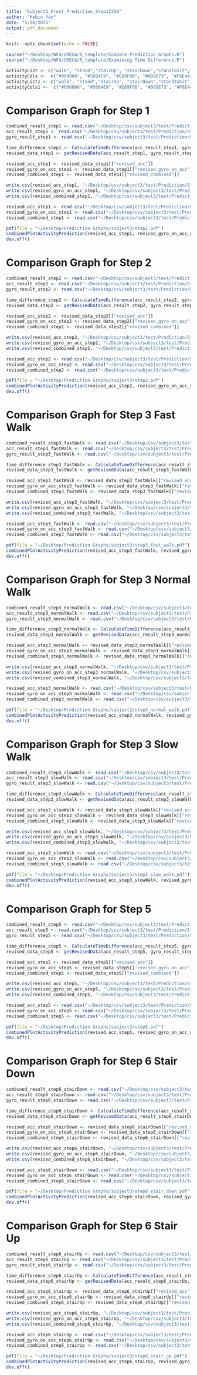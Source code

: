 ```yaml
---
title: "Subject3_Front_Prediction_Step12356"
author: "Kebin Yan"
date: "5/28/2021"
output: pdf_document
---
```


```r
knitr::opts_chunk$set(echo = FALSE)
```

```r
source("~/Desktop/WFU/URECA/R_template/Compare Prediction Graphs.R")
source("~/Desktop/WFU/URECA/R_template/Examining Time Difference.R")
```

```r
activityList <- c("walk", "stand","stairUp", "stairDown","standToSit","sit","sitToStand")
activityCols <-  c("#000000", "#56B4E9", "#E69F00", "#009E73", "#F0E442", "#CC79A7", "#D55E00")
activityList1 <- c("walk", "stand","stairUp", "stairDown","standToSit","sit","sitToStand","revolving door")
activityCols1 <-  c("#000000", "#56B4E9", "#E69F00", "#009E73", "#F0E442", "#CC79A7", "#D55E00", "#0072B2")
```

# Comparison Graph for Step 1
```r
combined_result_step1 <- read.csv("~/Desktop/csv/subject3/test/Prediction/Step1/front_pred.csv")
acc_result_step1 <- read.csv("~/Desktop/csv/subject3/test/Prediction/Step1/acc_front_pred.csv")
gyro_result_step1 <- read.csv("~/Desktop/csv/subject3/test/Prediction/Step1/gyro_front_pred.csv")
```

```r
time_difference_step1 <- CalculateTimeDifference(acc_result_step1, gyro_result_step1)
revised_data_step1 <- getRevisedData(acc_result_step1, gyro_result_step1, combined_result_step1, time_difference_step1)

revised_acc_step1 <- revised_data_step1[["revised_acc"]]
revised_gyro_on_acc_step1 <- revised_data_step1[["revised_gyro_on_acc"]]
revised_combined_step1 <- revised_data_step1[["revised_combined"]]

write.csv(revised_acc_step1, "~/Desktop/csv/subject3/test/Prediction/Step1/revised_acc_front_pred.csv")
write.csv(revised_gyro_on_acc_step1, "~/Desktop/csv/subject3/test/Prediction/Step1/revised_gyro_on_acc_front_pred.csv")
write.csv(revised_combined_step1, "~/Desktop/csv/subject3/test/Prediction/Step1/revised_combined_front_pred.csv")
```

```r
revised_acc_step1 <- read.csv("~/Desktop/csv/subject3/test/Prediction/Step1/revised_acc_front_pred.csv")
revised_gyro_on_acc_step1 <- read.csv("~/Desktop/csv/subject3/test/Prediction/Step1/revised_gyro_on_acc_front_pred.csv")
revised_combined_step1 <- read.csv("~/Desktop/csv/subject3/test/Prediction/Step1/revised_combined_front_pred.csv")

pdf(file = "~/Desktop/Prediction Graphs/subject3/step1.pdf")
combinedPlotActivityPrediction(revised_acc_step1, revised_gyro_on_acc_step1, revised_combined_step1, NA, activityList, activityCols, TRUE)
dev.off()
```

\newpage
# Comparison Graph for Step 2
```r
combined_result_step2 <- read.csv("~/Desktop/csv/subject3/test/Prediction/Step2/front_pred.csv")
acc_result_step2 <- read.csv("~/Desktop/csv/subject3/test/Prediction/Step2/acc_front_pred.csv")
gyro_result_step2 <- read.csv("~/Desktop/csv/subject3/test/Prediction/Step2/gyro_front_pred.csv")
```

```r
time_difference_step2 <- CalculateTimeDifference(acc_result_step2, gyro_result_step2)
revised_data_step2 <- getRevisedData(acc_result_step2, gyro_result_step2, combined_result_step2, time_difference_step2)

revised_acc_step2 <- revised_data_step2[["revised_acc"]]
revised_gyro_on_acc_step2 <- revised_data_step2[["revised_gyro_on_acc"]]
revised_combined_step2 <- revised_data_step2[["revised_combined"]]

write.csv(revised_acc_step2, "~/Desktop/csv/subject3/test/Prediction/Step2/revised_acc_front_pred.csv")
write.csv(revised_gyro_on_acc_step2, "~/Desktop/csv/subject3/test/Prediction/Step2/revised_gyro_on_acc_front_pred.csv")
write.csv(revised_combined_step2, "~/Desktop/csv/subject3/test/Prediction/Step2/revised_combined_front_pred.csv")
```

```r
revised_acc_step2 <- read.csv("~/Desktop/csv/subject3/test/Prediction/Step2/revised_acc_front_pred.csv")
revised_gyro_on_acc_step2 <- read.csv("~/Desktop/csv/subject3/test/Prediction/Step2/revised_gyro_on_acc_front_pred.csv")
revised_combined_step2 <- read.csv("~/Desktop/csv/subject3/test/Prediction/Step2/revised_combined_front_pred.csv")

pdf(file = "~/Desktop/Prediction Graphs/subject3/step2.pdf")
combinedPlotActivityPrediction(revised_acc_step2, revised_gyro_on_acc_step2, revised_combined_step2, NA, activityList, activityCols, TRUE)
dev.off()
```

\newpage
# Comparison Graph for Step 3 Fast Walk
```r
combined_result_step3_fastWalk <- read.csv("~/Desktop/csv/subject3/test/Prediction/Step3/fast_walk/front_pred_fast.csv")
acc_result_step3_fastWalk <- read.csv("~/Desktop/csv/subject3/test/Prediction/Step3/fast_walk/acc_front_pred_fast.csv")
gyro_result_step3_fastWalk <- read.csv("~/Desktop/csv/subject3/test/Prediction/Step3/fast_walk/gyro_front_pred_fast.csv")
```

```r
time_difference_step3_fastWalk <- CalculateTimeDifference(acc_result_step3_fastWalk, gyro_result_step3_fastWalk)
revised_data_step3_fastWalk <- getRevisedData(acc_result_step3_fastWalk, gyro_result_step3_fastWalk, combined_result_step3_fastWalk, time_difference_step3_fastWalk)

revised_acc_step3_fastWalk <- revised_data_step3_fastWalk[["revised_acc"]]
revised_gyro_on_acc_step3_fastWalk <- revised_data_step3_fastWalk[["revised_gyro_on_acc"]]
revised_combined_step3_fastWalk <- revised_data_step3_fastWalk[["revised_combined"]]

write.csv(revised_acc_step3_fastWalk, "~/Desktop/csv/subject3/test/Prediction/Step3/fast_walk/revised_acc_front_pred_fast.csv")
write.csv(revised_gyro_on_acc_step3_fastWalk, "~/Desktop/csv/subject3/test/Prediction/Step3/fast_walk/revised_gyro_on_acc_front_pred_fast.csv")
write.csv(revised_combined_step3_fastWalk, "~/Desktop/csv/subject3/test/Prediction/Step3/fast_walk/revised_combined_front_pred_fast.csv")
```

```r
revised_acc_step3_fastWalk <- read.csv("~/Desktop/csv/subject3/test/Prediction/Step3/fast_walk/revised_acc_front_pred_fast.csv")
revised_gyro_on_acc_step3_fastWalk <- read.csv("~/Desktop/csv/subject3/test/Prediction/Step3/fast_walk/revised_gyro_on_acc_front_pred_fast.csv")
revised_combined_step3_fastWalk <- read.csv("~/Desktop/csv/subject3/test/Prediction/Step3/fast_walk/revised_combined_front_pred_fast.csv")

pdf(file = "~/Desktop/Prediction Graphs/subject3/step3_fast_walk.pdf")
combinedPlotActivityPrediction(revised_acc_step3_fastWalk, revised_gyro_on_acc_step3_fastWalk, revised_combined_step3_fastWalk, NA, activityList, activityCols, TRUE)
dev.off()
```


\newpage
# Comparison Graph for Step 3 Normal Walk
```r
combined_result_step3_normalWalk <- read.csv("~/Desktop/csv/subject3/test/Prediction/Step3/normal_walk/front_pred_normal.csv")
acc_result_step3_normalWalk <- read.csv("~/Desktop/csv/subject3/test/Prediction/Step3/normal_walk/acc_front_pred_normal.csv")
gyro_result_step3_normalWalk <- read.csv("~/Desktop/csv/subject3/test/Prediction/Step3/normal_walk/gyro_front_pred_normal.csv")
```

```r
time_difference_step3_normalWalk <- CalculateTimeDifference(acc_result_step3_normalWalk, gyro_result_step3_normalWalk)
revised_data_step3_normalWalk <- getRevisedData(acc_result_step3_normalWalk, gyro_result_step3_normalWalk, combined_result_step3_normalWalk, time_difference_step3_normalWalk)

revised_acc_step3_normalWalk <- revised_data_step3_normalWalk[["revised_acc"]]
revised_gyro_on_acc_step3_normalWalk <- revised_data_step3_normalWalk[["revised_gyro_on_acc"]]
revised_combined_step3_normalWalk <- revised_data_step3_normalWalk[["revised_combined"]]

write.csv(revised_acc_step3_normalWalk, "~/Desktop/csv/subject3/test/Prediction/Step3/normal_walk/revised_acc_front_pred_normal.csv")
write.csv(revised_gyro_on_acc_step3_normalWalk, "~/Desktop/csv/subject3/test/Prediction/Step3/normal_walk/revised_gyro_on_acc_front_pred_normal.csv")
write.csv(revised_combined_step3_normalWalk, "~/Desktop/csv/subject3/test/Prediction/Step3/normal_walk/revised_combined_front_pred_normal.csv")
```

```r
revised_acc_step3_normalWalk <- read.csv("~/Desktop/csv/subject3/test/Prediction/Step3/normal_walk/revised_acc_front_pred_normal.csv")
revised_gyro_on_acc_step3_normalWalk <- read.csv("~/Desktop/csv/subject3/test/Prediction/Step3/normal_walk/revised_gyro_on_acc_front_pred_normal.csv")
revised_combined_step3_normalWalk <- read.csv("~/Desktop/csv/subject3/test/Prediction/Step3/normal_walk/revised_combined_front_pred_normal.csv")

pdf(file = "~/Desktop/Prediction Graphs/subject3/step3_normal_walk.pdf")
combinedPlotActivityPrediction(revised_acc_step3_normalWalk, revised_gyro_on_acc_step3_normalWalk, revised_combined_step3_normalWalk, NA, activityList, activityCols, TRUE)
dev.off()
```


\newpage
# Comparison Graph for Step 3 Slow Walk
```r
combined_result_step3_slowWalk <- read.csv("~/Desktop/csv/subject3/test/Prediction/Step3/slow_walk/front_pred_slow.csv")
acc_result_step3_slowWalk <- read.csv("~/Desktop/csv/subject3/test/Prediction/Step3/slow_walk/acc_front_pred_slow.csv")
gyro_result_step3_slowWalk <- read.csv("~/Desktop/csv/subject3/test/Prediction/Step3/slow_walk/gyro_front_pred_slow.csv")
```

```r
time_difference_step3_slowWalk <- CalculateTimeDifference(acc_result_step3_slowWalk, gyro_result_step3_slowWalk)
revised_data_step3_slowWalk <- getRevisedData(acc_result_step3_slowWalk, gyro_result_step3_slowWalk, combined_result_step3_slowWalk, time_difference_step3_slowWalk)

revised_acc_step3_slowWalk <- revised_data_step3_slowWalk[["revised_acc"]]
revised_gyro_on_acc_step3_slowWalk <- revised_data_step3_slowWalk[["revised_gyro_on_acc"]]
revised_combined_step3_slowWalk <- revised_data_step3_slowWalk[["revised_combined"]]

write.csv(revised_acc_step3_slowWalk, "~/Desktop/csv/subject3/test/Prediction/Step3/slow_walk/revised_acc_front_pred_slow.csv")
write.csv(revised_gyro_on_acc_step3_slowWalk, "~/Desktop/csv/subject3/test/Prediction/Step3/slow_walk/revised_gyro_on_acc_front_pred_slow.csv")
write.csv(revised_combined_step3_slowWalk, "~/Desktop/csv/subject3/test/Prediction/Step3/slow_walk/revised_combined_front_pred_slow.csv")
```

```r
revised_acc_step3_slowWalk <- read.csv("~/Desktop/csv/subject3/test/Prediction/Step3/slow_walk/revised_acc_front_pred_slow.csv")
revised_gyro_on_acc_step3_slowWalk <- read.csv("~/Desktop/csv/subject3/test/Prediction/Step3/slow_walk/revised_gyro_on_acc_front_pred_slow.csv")
revised_combined_step3_slowWalk <- read.csv("~/Desktop/csv/subject3/test/Prediction/Step3/slow_walk/revised_combined_front_pred_slow.csv")

pdf(file = "~/Desktop/Prediction Graphs/subject3/step3_slow_walk.pdf")
combinedPlotActivityPrediction(revised_acc_step3_slowWalk, revised_gyro_on_acc_step3_slowWalk, revised_combined_step3_slowWalk, NA, activityList, activityCols, TRUE)
dev.off()
```

\newpage
# Comparison Graph for Step 5
```r
combined_result_step5 <- read.csv("~/Desktop/csv/subject3/test/Prediction/Step5/front_pred.csv")
acc_result_step5 <- read.csv("~/Desktop/csv/subject3/test/Prediction/Step5/acc_front_pred.csv")
gyro_result_step5 <- read.csv("~/Desktop/csv/subject3/test/Prediction/Step5/gyro_front_pred.csv")
```

```r
time_difference_step5 <- CalculateTimeDifference(acc_result_step5, gyro_result_step5)
revised_data_step5 <- getRevisedData(acc_result_step5, gyro_result_step5, combined_result_step5, time_difference_step5)

revised_acc_step5 <- revised_data_step5[["revised_acc"]]
revised_gyro_on_acc_step5 <- revised_data_step5[["revised_gyro_on_acc"]]
revised_combined_step5 <- revised_data_step5[["revised_combined"]]

write.csv(revised_acc_step5, "~/Desktop/csv/subject3/test/Prediction/Step5/revised_acc_front_pred.csv")
write.csv(revised_gyro_on_acc_step5, "~/Desktop/csv/subject3/test/Prediction/Step5/revised_gyro_on_acc_front_pred.csv")
write.csv(revised_combined_step5, "~/Desktop/csv/subject3/test/Prediction/Step5/revised_combined_front_pred.csv")
```

```r
revised_acc_step5 <- read.csv("~/Desktop/csv/subject3/test/Prediction/Step5/revised_acc_front_pred.csv")
revised_gyro_on_acc_step5 <- read.csv("~/Desktop/csv/subject3/test/Prediction/Step5/revised_gyro_on_acc_front_pred.csv")
revised_combined_step5 <- read.csv("~/Desktop/csv/subject3/test/Prediction/Step5/revised_combined_front_pred.csv")

pdf(file = "~/Desktop/Prediction Graphs/subject3/step5.pdf")
combinedPlotActivityPrediction(revised_acc_step5, revised_gyro_on_acc_step5, revised_combined_step5, NA, activityList1, activityCols1, TRUE)
dev.off()
```

\newpage
# Comparison Graph for Step 6 Stair Down
```r
combined_result_step6_stairDown <- read.csv("~/Desktop/csv/subject3/test/Prediction/Step6/stairDown/front_pred.csv")
acc_result_step6_stairDown <- read.csv("~/Desktop/csv/subject3/test/Prediction/Step6/stairDown/acc_front_pred.csv")
gyro_result_step6_stairDown <- read.csv("~/Desktop/csv/subject3/test/Prediction/Step6/stairDown/gyro_front_pred.csv")
```

```r
time_difference_step6_stairDown <- CalculateTimeDifference(acc_result_step6_stairDown, gyro_result_step6_stairDown)
revised_data_step6_stairDown <- getRevisedData(acc_result_step6_stairDown, gyro_result_step6_stairDown, combined_result_step6_stairDown, time_difference_step6_stairDown)

revised_acc_step6_stairDown <- revised_data_step6_stairDown[["revised_acc"]]
revised_gyro_on_acc_step6_stairDown <- revised_data_step6_stairDown[["revised_gyro_on_acc"]]
revised_combined_step6_stairDown <- revised_data_step6_stairDown[["revised_combined"]]

write.csv(revised_acc_step6_stairDown, "~/Desktop/csv/subject3/test/Prediction/Step6/stairDown/revised_acc_front_pred.csv")
write.csv(revised_gyro_on_acc_step6_stairDown, "~/Desktop/csv/subject3/test/Prediction/Step6/stairDown/revised_gyro_on_acc_front_pred.csv")
write.csv(revised_combined_step6_stairDown, "~/Desktop/csv/subject3/test/Prediction/Step6/stairDown/revised_combined_front_pred.csv")
```

```r
revised_acc_step6_stairDown <- read.csv("~/Desktop/csv/subject3/test/Prediction/Step6/stairDown/revised_acc_front_pred.csv")
revised_gyro_on_acc_step6_stairDown <- read.csv("~/Desktop/csv/subject3/test/Prediction/Step6/stairDown/revised_gyro_on_acc_front_pred.csv")
revised_combined_step6_stairDown <- read.csv("~/Desktop/csv/subject3/test/Prediction/Step6/stairDown/revised_combined_front_pred.csv")

pdf(file = "~/Desktop/Prediction Graphs/subject3/step6_stair_down.pdf")
combinedPlotActivityPrediction(revised_acc_step6_stairDown, revised_gyro_on_acc_step6_stairDown, revised_combined_step6_stairDown, NA, activityList, activityCols, TRUE)
dev.off()
```

\newpage
# Comparison Graph for Step 6 Stair Up
```r
combined_result_step6_stairUp <- read.csv("~/Desktop/csv/subject3/test/Prediction/Step6/stairUp/front_pred.csv")
acc_result_step6_stairUp <- read.csv("~/Desktop/csv/subject3/test/Prediction/Step6/stairUp/acc_front_pred.csv")
gyro_result_step6_stairUp <- read.csv("~/Desktop/csv/subject3/test/Prediction/Step6/stairUp/gyro_front_pred.csv")
```

```r
time_difference_step6_stairUp <- CalculateTimeDifference(acc_result_step6_stairUp, gyro_result_step6_stairUp)
revised_data_step6_stairUp <- getRevisedData(acc_result_step6_stairUp, gyro_result_step6_stairUp, combined_result_step6_stairUp, time_difference_step6_stairUp)

revised_acc_step6_stairUp <- revised_data_step6_stairUp[["revised_acc"]]
revised_gyro_on_acc_step6_stairUp <- revised_data_step6_stairUp[["revised_gyro_on_acc"]]
revised_combined_step6_stairUp <- revised_data_step6_stairUp[["revised_combined"]]

write.csv(revised_acc_step6_stairUp, "~/Desktop/csv/subject3/test/Prediction/Step6/stairUp/revised_acc_front_pred.csv")
write.csv(revised_gyro_on_acc_step6_stairUp, "~/Desktop/csv/subject3/test/Prediction/Step6/stairUp/revised_gyro_on_acc_front_pred.csv")
write.csv(revised_combined_step6_stairUp, "~/Desktop/csv/subject3/test/Prediction/Step6/stairUp/revised_combined_front_pred.csv")
```

```r
revised_acc_step6_stairUp <- read.csv("~/Desktop/csv/subject3/test/Prediction/Step6/stairUp/revised_acc_front_pred.csv")
revised_gyro_on_acc_step6_stairUp <- read.csv("~/Desktop/csv/subject3/test/Prediction/Step6/stairUp/revised_gyro_on_acc_front_pred.csv")
revised_combined_step6_stairUp <- read.csv("~/Desktop/csv/subject3/test/Prediction/Step6/stairUp/revised_combined_front_pred.csv")

pdf(file = "~/Desktop/Prediction Graphs/subject3/step6_stair_up.pdf")
combinedPlotActivityPrediction(revised_acc_step6_stairUp, revised_gyro_on_acc_step6_stairUp, revised_combined_step6_stairUp, NA, activityList, activityCols, TRUE)
dev.off()
```